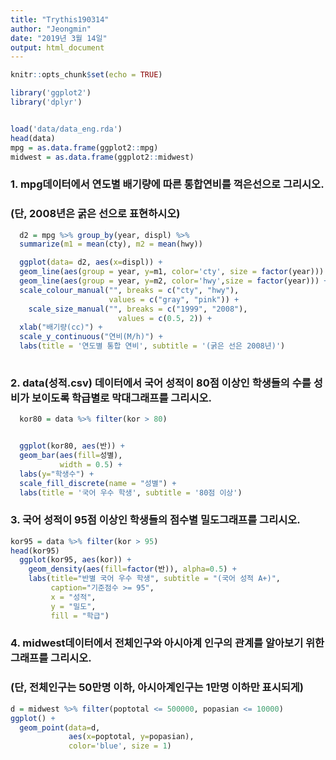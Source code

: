 ```yaml
---
title: "Trythis190314"
author: "Jeongmin"
date: "2019년 3월 14일"
output: html_document
---
```


```r
knitr::opts_chunk$set(echo = TRUE)

library('ggplot2')
library('dplyr')


load('data/data_eng.rda')
head(data)
mpg = as.data.frame(ggplot2::mpg)
midwest = as.data.frame(ggplot2::midwest)


```


### 1. mpg데이터에서 연도별 배기량에 따른 통합연비를 꺽은선으로 그리시오.
### (단, 2008년은 굵은 선으로 표현하시오)

```r
  
  d2 = mpg %>% group_by(year, displ) %>%
  summarize(m1 = mean(cty), m2 = mean(hwy))

  ggplot(data= d2, aes(x=displ)) +
  geom_line(aes(group = year, y=m1, color='cty', size = factor(year))) + 
  geom_line(aes(group = year, y=m2, color='hwy',size = factor(year))) +
  scale_colour_manual("", breaks = c("cty", "hwy"),
                      values = c("gray", "pink")) +
    scale_size_manual("", breaks = c("1999", "2008"),
                        values = c(0.5, 2)) +
  xlab("배기량(cc)") +
  scale_y_continuous("연비(M/h)") +
  labs(title = '연도별 통합 연비', subtitle = '(굵은 선은 2008년)')
  
```




### 2. data(성적.csv) 데이터에서 국어 성적이 80점 이상인 학생들의 수를 성비가 보이도록 학급별로 막대그래프를 그리시오.

```r

  kor80 = data %>% filter(kor > 80)


  ggplot(kor80, aes(반)) +
  geom_bar(aes(fill=성별),
           width = 0.5) +
  labs(y="학생수") +
  scale_fill_discrete(name = "성별") +     
  labs(title = '국어 우수 학생', subtitle = '80점 이상')
```




### 3. 국어 성적이 95점 이상인 학생들의 점수별 밀도그래프를 그리시오.

```r
kor95 = data %>% filter(kor > 95)
head(kor95)
  ggplot(kor95, aes(kor)) +
    geom_density(aes(fill=factor(반)), alpha=0.5) +
    labs(title="반별 국어 우수 학생", subtitle = "(국어 성적 A+)",
         caption="기준점수 >= 95",
         x = "성적",
         y = "밀도",
         fill = "학급")
```

###  4. midwest데이터에서 전체인구와 아시아계 인구의 관계를 알아보기 위한 그래프를 그리시오. 
### (단, 전체인구는 50만명 이하, 아시아계인구는 1만명 이하만 표시되게)

```r


d = midwest %>% filter(poptotal <= 500000, popasian <= 10000)
ggplot() +
  geom_point(data=d,
             aes(x=poptotal, y=popasian),
             color='blue', size = 1)


```


